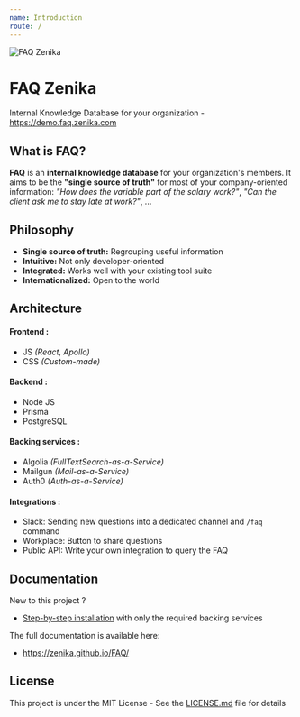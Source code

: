 ```yaml
---
name: Introduction
route: /
---
```


![FAQ Zenika](https://raw.githubusercontent.com/Zenika/FAQ/master/docs/src/banner_img.png)

# FAQ Zenika

Internal Knowledge Database for your organization - https://demo.faq.zenika.com

## What is FAQ?

**FAQ** is an **internal knowledge database** for your organization's members. It aims to be the **"single source of truth"** for most of your company-oriented information: _"How does the variable part of the salary work?"_, _"Can the client ask me to stay late at work?"_, ...

## Philosophy

- **Single source of truth:** Regrouping useful information
- **Intuitive:** Not only developer-oriented
- **Integrated:** Works well with your existing tool suite
- **Internationalized:** Open to the world

## Architecture

#### Frontend :

- JS _(React, Apollo)_
- CSS _(Custom-made)_

#### Backend :

- Node JS
- Prisma
- PostgreSQL

#### Backing services :

- Algolia _(FullTextSearch-as-a-Service)_
- Mailgun _(Mail-as-a-Service)_
- Auth0 _(Auth-as-a-Service)_

#### Integrations :

- Slack: Sending new questions into a dedicated channel and `/faq` command
- Workplace: Button to share questions
- Public API: Write your own integration to query the FAQ

## Documentation

New to this project ?

- [Step-by-step installation](https://zenika.github.io/FAQ/#/getting-started) with only the required backing services

The full documentation is available here:

- https://zenika.github.io/FAQ/

## License

This project is under the MIT License - See the [LICENSE.md](https://github.com/Zenika/FAQ/blob/master/LICENSE.md) file for details
